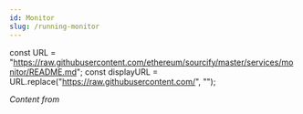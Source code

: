 ```yaml
---
id: Monitor
slug: /running-monitor
---
```


const URL = "https://raw.githubusercontent.com/ethereum/sourcify/master/services/monitor/README.md";
const displayURL = URL.replace("https://raw.githubusercontent.com/", "");

*Content from <ReadmeLink/>*
<EmbedReadme url={URL}/>